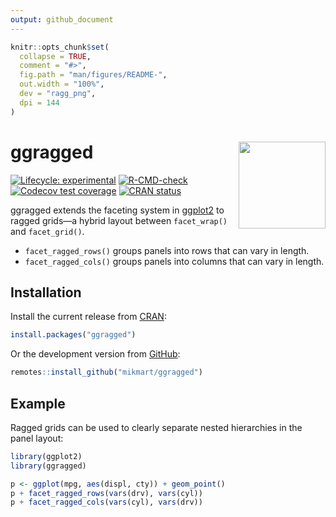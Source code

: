 ```yaml
---
output: github_document
---
```


<!-- README.md is generated from README.Rmd. Please edit that file -->

```r
knitr::opts_chunk$set(
  collapse = TRUE,
  comment = "#>",
  fig.path = "man/figures/README-",
  out.width = "100%",
  dev = "ragg_png",
  dpi = 144
)
```

# ggragged <a href="https://mikmart.github.io/ggragged/"><img src="man/figures/logo.png" align="right" height="139" /></a>

<!-- badges: start -->
[![Lifecycle: experimental](https://img.shields.io/badge/lifecycle-experimental-orange.svg)](https://lifecycle.r-lib.org/articles/stages.html#experimental)
[![R-CMD-check](https://github.com/mikmart/ggragged/actions/workflows/R-CMD-check.yaml/badge.svg)](https://github.com/mikmart/ggragged/actions/workflows/R-CMD-check.yaml)
[![Codecov test coverage](https://codecov.io/gh/mikmart/ggragged/branch/main/graph/badge.svg)](https://app.codecov.io/gh/mikmart/ggragged?branch=main)
[![CRAN status](https://www.r-pkg.org/badges/version/ggragged)](https://CRAN.R-project.org/package=ggragged)
<!-- badges: end -->

ggragged extends the faceting system in [ggplot2](https://ggplot2.tidyverse.org/)
to ragged grids---a hybrid layout between `facet_wrap()` and `facet_grid()`.

- `facet_ragged_rows()` groups panels into rows that can vary in length.
- `facet_ragged_cols()` groups panels into columns that can vary in length.

## Installation

Install the current release from [CRAN](https://cran.r-project.org/package=ggragged):

``` r
install.packages("ggragged")
```

Or the development version from [GitHub](https://github.com/mikmart/ggragged):

``` r
remotes::install_github("mikmart/ggragged")
```

## Example

Ragged grids can be used to clearly separate nested hierarchies in the panel layout:

```r
library(ggplot2)
library(ggragged)

p <- ggplot(mpg, aes(displ, cty)) + geom_point()
p + facet_ragged_rows(vars(drv), vars(cyl))
p + facet_ragged_cols(vars(cyl), vars(drv))
```
